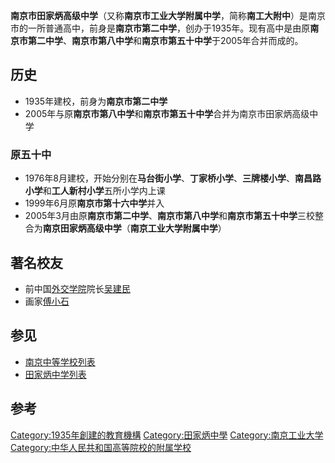 {{不是|南京市第五十中学|南京市第八中学}}
{{Multiple issues|
{{Onesource|time=2021-08-04T13:49:45+00:00}}
{{Primarysources|time=2021-08-04T13:49:45+00:00}}
}}
{{Infobox School
| name        = 南京市田家炳高级中学
| other_name  = 南京市工业大学附属中学
| image       = 
| logo        =[[File:Nanjing_Tin_Ka_Ping_Senior_High_School_Logo.png|220px]]
| motto       = 
| established = 1935年
| type        = 公立全日制高中
| religion    = 
| affiliation = 
| district    = 
| grades      = 3个
| principal   = 曹李莉<ref>[http://www.njtgz.cn/po/3/46/4028818e5722cfea0157418b00270bbf/detail.html] {{deadlink}}{{webarchive|url=https://web.archive.org/web/20190908035903/http://www.njtgz.cn/po/3/46/4028818e5722cfea0157418b00270bbf/detail.html |date=2019-09-08 }}</ref>
| house       = 
| sc          =
| cs          =
| faculty     = 
| staff       = 
| students    = 
| address     =[[南京市|南京市]][[鼓楼区_(南京市)|鼓楼区]]长江新村8号
| tel         = 
| fax         = 
| mail        = 
| website     = http://njtgz.njgljy.com/
}}

'''南京市田家炳高级中学'''（又称'''南京市工业大学附属中学'''，简称'''南工大附中'''）是南京市的一所普通高中，前身是'''南京市第二中学'''，创办于1935年。现有高中是由原'''南京市第二中学'''、'''南京市第八中学'''和'''南京市第五十中学'''于2005年合并而成的。

==历史==
*1935年建校，前身为'''南京市第二中学'''
*2005年与原'''南京市第八中学'''和'''南京市第五十中学'''合并为南京市田家炳高级中学
===原五十中===
*1976年8月建校，开始分别在'''马台街小学'''、'''丁家桥小学'''、'''三牌楼小学'''、'''南昌路小学'''和'''工人新村小学'''五所小学内上课
*1999年6月原'''南京市第十六中学'''并入
*2005年3月由原'''南京市第二中学'''、'''南京市第八中学'''和'''南京市第五十中学'''三校整合为'''南京田家炳高级中学'''（'''南京工业大学附属中学'''）

==著名校友==
*前中国[[外交学院|外交学院]]院长[[吴建民_(外交官)|吴建民]]
*画家[[傅小石|傅小石]]

==参见 ==
*[[南京中等学校列表|南京中等学校列表]]
*[[田家炳中学列表|田家炳中学列表]]

{{南京中等教育}}
{{江苏省四星级高中}}

==参考==
{{Reflist}}

[[Category:1935年創建的教育機構|Category:1935年創建的教育機構]]
[[Category:田家炳中學|Category:田家炳中學]]
[[Category:南京工业大学|Category:南京工业大学]]
[[Category:中华人民共和国高等院校的附属学校|Category:中华人民共和国高等院校的附属学校]]